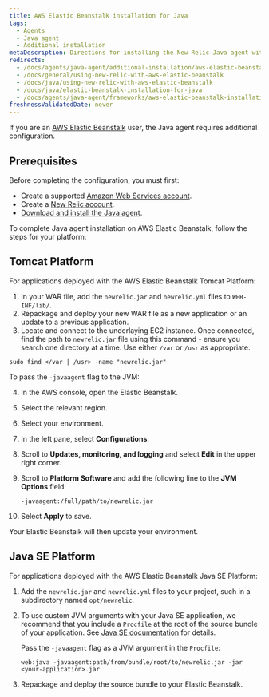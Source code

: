 ```yaml
---
title: AWS Elastic Beanstalk installation for Java
tags:
  - Agents
  - Java agent
  - Additional installation
metaDescription: Directions for installing the New Relic Java agent with Elastic Beanstalk.
redirects:
  - /docs/agents/java-agent/additional-installation/aws-elastic-beanstalk-installation-java
  - /docs/general/using-new-relic-with-aws-elastic-beanstalk
  - /docs/java/using-new-relic-with-aws-elastic-beanstalk
  - /docs/java/elastic-beanstalk-installation-for-java
  - /docs/agents/java-agent/frameworks/aws-elastic-beanstalk-installation-java
freshnessValidatedDate: never
---
```


If you are an [AWS Elastic Beanstalk](http://docs.amazonwebservices.com/elasticbeanstalk/latest/gsg/) user, the Java agent requires additional configuration.

## Prerequisites

Before completing the configuration, you must first:

* Create a supported [Amazon Web Services account](http://aws.amazon.com/elasticbeanstalk/).
* Create a [New Relic account](http://newrelic.com/signup).
* [Download and install the Java agent](/docs/agents/java-agent/installation/java-agent-manual-installation).

To complete Java agent installation on AWS Elastic Beanstalk, follow the steps for your platform:

## Tomcat Platform

For applications deployed with the AWS Elastic Beanstalk Tomcat Platform:

1. In your WAR file, add the `newrelic.jar` and `newrelic.yml` files to `WEB-INF/lib/`.
2. Repackage and deploy your new WAR file as a new application or an update to a previous application.
3. Locate and connect to the underlaying EC2 instance. Once connected, find the path to `newrelic.jar` file using this command - ensure you search one directory at a time. Use either `/var` or `/usr` as appropriate.

```
sudo find </var | /usr> -name "newrelic.jar"
```

To pass the `-javaagent` flag to the JVM:

4. In the AWS console, open the Elastic Beanstalk.
5. Select the relevant region.
6. Select your environment.
7. In the left pane, select <DoNotTranslate>**Configurations**</DoNotTranslate>.
8. Scroll to <DoNotTranslate>**Updates, monitoring, and logging**</DoNotTranslate> and select <DoNotTranslate>**Edit**</DoNotTranslate> in the upper right corner.
9. Scroll to <DoNotTranslate>**Platform Software**</DoNotTranslate> and add the following line to the <DoNotTranslate>**JVM Options**</DoNotTranslate> field:

   ```
   -javaagent:/full/path/to/newrelic.jar
   ```
7. Select <DoNotTranslate>**Apply**</DoNotTranslate> to save.

Your Elastic Beanstalk will then update your environment.

## Java SE Platform

For applications deployed with the AWS Elastic Beanstalk Java SE Platform:

1. Add the `newrelic.jar` and `newrelic.yml` files to your project, such in a subdirectory named `opt/newrelic`.

2. To use custom JVM arguments with your Java SE application, we recommend that you include a `Procfile` at the root of the source bundle of your application. See [Java SE documentation](https://docs.aws.amazon.com/elasticbeanstalk/latest/dg/java-se-platform.html) for details.    

   Pass the `-javaagent` flag as a JVM argument in the `Procfile`:

   ```
   web:java -javaagent:path/from/bundle/root/to/newrelic.jar -jar <your-application>.jar
   ```
3. Repackage and deploy the source bundle to your Elastic Beanstalk.
